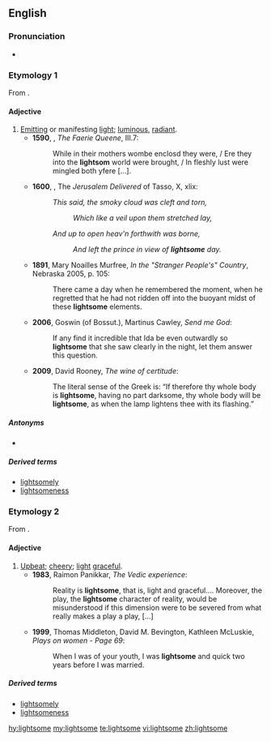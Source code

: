 ==English==

===Pronunciation===
* {{a|UK}} {{IPA|/ˈlʌɪtsəm/}}

===Etymology 1===
From {{suffix|light|pos1=noun|some}}.

====Adjective====
{{en-adj}}

# [[emitting|Emitting]] or manifesting [[light]]; [[luminous]], [[radiant]].
#*'''1590''', {{w|Edmund Spenser}}, ''The Faerie Queene'', III.7:
#*:While in their mothers wombe enclosd they were, / Ere they into the '''lightsom''' world were brought, / In fleshly lust were mingled both yfere […].
#* '''1600''', {{w|Edward Fairfax}}, The ''Jerusalem Delivered'' of Tasso, X, xlix:
#*: ''This said, the smoky  cloud was cleft and torn,''
#*:: ''Which like a veil upon them stretched lay,''
#*: ''And up to open heav'n forthwith was borne,''
#*:: ''And left the prince in view of '''lightsome''' day.''
#* '''1891''', Mary Noailles Murfree, ''In the "Stranger People's" Country'', Nebraska 2005, p. 105:
#*: There came a day when he remembered the moment, when he regretted that he had not ridden off into the buoyant midst of these '''lightsome''' elements.
#* '''2006''', Goswin (of Bossut.), Martinus Cawley, ''Send me God'':
#*: If any find it incredible that Ida be even outwardly so '''lightsome''' that she saw clearly in the night, let them answer this question.
#* '''2009''', David Rooney, ''The wine of certitude'':
#*: The literal sense of the Greek is: “If therefore thy whole body is '''lightsome''', having no part darksome, thy whole body will be '''lightsome''', as when the lamp lightens thee with its flashing.”

=====Antonyms=====
* {{l|en|darksome}}

=====Derived terms=====
* [[lightsomely]]
* [[lightsomeness]]

===Etymology 2===
From {{suffix|light|pos1=adjective|t1=not heavy|some}}.

====Adjective====
{{en-adj}}

# [[upbeat|Upbeat]]; [[cheery]]; [[light]] [[graceful]].
#* '''1983''', Raimon Panikkar, ''The Vedic experience'':
#*: Reality is '''lightsome''', that is, light and graceful.... Moreover, the play, the '''lightsome''' character of reality, would be misunderstood if this dimension were to be severed from what really makes a play a play, [...]
#* '''1999''', Thomas Middleton, David M. Bevington, Kathleen McLuskie, ''Plays on women - Page 69'':
#*: When I was of your youth, I was '''lightsome''' and quick two years before I was married.

=====Derived terms=====
* [[lightsomely]]
* [[lightsomeness]]

[[hy:lightsome]]
[[my:lightsome]]
[[te:lightsome]]
[[vi:lightsome]]
[[zh:lightsome]]